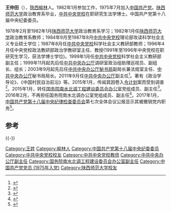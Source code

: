 '''王仲田'''（{{bd|1956年|7月|}}），[[陕西省|陝西]][[榆林市|榆林]]人。1982年1月参加工作，1975年7月加入[[中国共产党|中国共产党]]。[[陕西师范大学|陕西师范大学]]政治教育系毕业，[[中共中央党校|中共中央党校]]在职研究生法学博士。中国共产党第十八届中央纪委委员。

1978年2月至1982年1月[[陕西师范大学|陕西师范大学]]政治教育系学习；1982年1月任[[陕西师范大学|陕西师范大学]]政治教育系教师；1984年9月至1987年8月[[中共中央党校|中共中央党校]]理论部攻读科学社会主义专业硕士学位；1987年8月任[[中共中央党校|中共中央党校]]科学社会主义教研部教师；1996年4月任中央党校政法教研部政治学教研室主任、教授(1991年至1996年中央党校在职研究生学习，获法学博士学位)。1999年1月任[[中共中央党校|中共中央党校]]科学社会主义教研部副主任；1999年11月起先后任[[中共中央办公厅|中共中央办公厅]]调研室政治组助理巡视员、副组长、组长；2003年9月起先后任[[中共中央办公厅秘书局|中共中央办公厅秘书局]]副局长兼法规室主任、[[中共中央办公厅|中共中央办公厅]]秘书局局长。2011年9月任[[中共中央办公厅|中共中央办公厅]]副主任<ref>{{cite news|url=http://www.chinanews.com/hb/2011/11-15/3461404.shtml|title=港媒:省级党委换届掀小高潮 高官"交流"趋频密|date=2011-11-15|work=中新网|accessdate=2011-11-15|archive-date=2011-11-15|archive-url=https://web.archive.org/web/20111115120229/http://www.chinanews.com/hb/2011/11-15/3461404.shtml|dead-url=no}}</ref>。著有《政治学导论》、《中国村民自治前沿》等。2015年1月，传闻其因卷入[[令计划|令计划]]案而受到调查<ref>{{cite news|url=http://news.takungpao.com/mainland/focus/2015-01/2892247.html|title=习王“调虎离山计” 造就政坛“短命鬼”|date=2015-01-18|work=大公报|accessdate=2015-01-18|archive-date=2015-01-22|archive-url=https://web.archive.org/web/20150122034822/http://news.takungpao.com/mainland/focus/2015-01/2892247.html|dead-url=no}}</ref>。2015年1月，转任[[国务院南水北调工程建设委员会办公室|国务院南水北调工程建设委员会办公室]]党组成员、副主任<ref>{{cite web|url=http://news.sina.com.cn/c/p/2015-02-02/105331471264.shtml|title=中办副主任王仲田调任南水北调办 接替于幼军|accessdate=2015-02-02|date=2015-02-02|publisher=新浪网|archive-date=2015-02-05|archive-url=https://web.archive.org/web/20150205052639/http://news.sina.com.cn/c/p/2015-02-02/105331471264.shtml|dead-url=no}}</ref>。2016年2月，不再担任国务院南水北调办公室党组成员、副主任<ref>{{cite web|url=https://www.thepaper.cn/newsDetail_forward_1435248|title=王仲田不再担任国务院南水北调办公室党组成员、副主任|accessdate=2016-02-23|date=2016-02-23|publisher=澎湃新闻|archive-date=2016-02-24|archive-url=https://web.archive.org/web/20160224071059/http://www.thepaper.cn/newsDetail_forward_1435248|dead-url=no}}</ref>。2017年1月，[[中国共产党第十八届中央纪律检查委员会|中国共产党第十八届中央纪律检查委员会]]第七次全体会议公报显示其被撤销党内职务<ref>{{cite web|url=https://www.thepaper.cn/newsDetail_forward_1595860|title=中国共产党第十八届中央纪律检查委员会第七次全体会议公报|accessdate=2017-01-08|date=2017-01-08|publisher=澎湃新闻|archive-date=2017-01-09|archive-url=https://web.archive.org/web/20170109113433/http://www.thepaper.cn/newsDetail_forward_1595860|dead-url=no}}</ref>。

==参考==
{{reflist}}

{{-}}
{{start box}}
{{s-gov|prc}}
{{s-before|[[于幼军|于幼军]]}}
{{s-title|[[国务院南水北调工程建设委员会办公室|国务院南水北调工程建设委员会办公室]]副主任|2015年1月-2016年2月}}
{{s-vac}}
{{s-ppo|cpc}}
{{s-before|[[樊士晋|樊士晋]]}}
{{s-title|[[中共中央办公厅|中共中央办公厅]]副主任|2011年10月-2015年1月}}
{{s-after|[[孟祥锋|孟祥锋]]}}
{{s-before|[[谢东亚|谢东亚]]}}
{{s-title|[[中共中央办公厅秘书局|中共中央办公厅秘书局]]局长|？-2011年10月}}
{{s-after|[[霍克_(政治人物)|霍克]]}}
{{end box}}

{{中共十八大到十九大期间的反腐败工作}}

{{DEFAULTSORT:W王}}
[[Category:王姓|Category:王姓]]
[[Category:榆林人|Category:榆林人]]
[[Category:中国共产党第十八届中央纪委委员|Category:中国共产党第十八届中央纪委委员]]
[[Category:中共中央党校校友|Category:中共中央党校校友]]
[[Category:中共中央党校教师|Category:中共中央党校教师]]
[[Category:中共中央办公厅副主任|Category:中共中央办公厅副主任]]
[[Category:国务院南水北调工程建设委员会办公室副主任|Category:国务院南水北调工程建设委员会办公室副主任]]
[[Category:中国共产党党员_(1975年入党)|Category:中国共产党党员 (1975年入党)]]
[[Category:陕西师范大学校友|Category:陕西师范大学校友]]